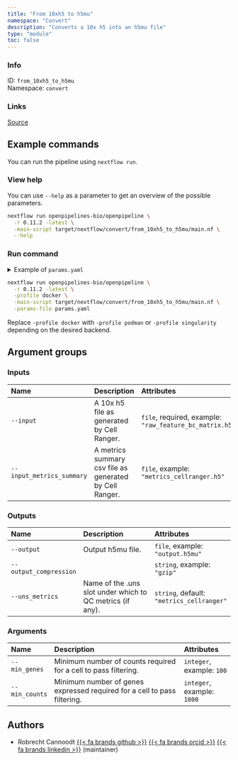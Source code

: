 ```yaml
---
title: "From 10xh5 to h5mu"
namespace: "Convert"
description: "Converts a 10x h5 into an h5mu file"
type: "module"
toc: false
---
```


::: {.column-margin}

### Info

ID: `from_10xh5_to_h5mu`  
Namespace: `convert`

### Links
[Source](https://github.com/openpipelines-bio/openpipeline/blob/0.11.2/./src/convert/from_10xh5_to_h5mu){.btn-action .btn-sm .btn-info .btn role="button"}

:::



## Example commands

You can run the pipeline using `nextflow run`.

### View help

You can use `--help` as a parameter to get an overview of the possible parameters.

```bash
nextflow run openpipelines-bio/openpipeline \
  -r 0.11.2 -latest \
  -main-script target/nextflow/convert/from_10xh5_to_h5mu/main.nf \
  --help
```

### Run command

<details>
<summary>Example of `params.yaml`</summary>
```yaml
# Inputs
input: # please fill in - example: "raw_feature_bc_matrix.h5"
# input_metrics_summary: "metrics_cellranger.h5"

# Outputs
# output: "$id.$key.output.h5mu"
# output_compression: "gzip"
uns_metrics: "metrics_cellranger"

# Arguments
# min_genes: 100
# min_counts: 1000

# Nextflow input-output arguments
publish_dir: # please fill in - example: "output/"
# param_list: "my_params.yaml"
```
</details>

```bash
nextflow run openpipelines-bio/openpipeline \
  -r 0.11.2 -latest \
  -profile docker \
  -main-script target/nextflow/convert/from_10xh5_to_h5mu/main.nf \
  -params-file params.yaml
```

:::{.callout-note}
Replace `-profile docker` with `-profile podman` or `-profile singularity` depending on the desired backend.
:::

## Argument groups

### Inputs

|Name                      |Description                                             |Attributes                                              |
|:-------------------------|:-------------------------------------------------------|:-------------------------------------------------------|
|`--input`                 |A 10x h5 file as generated by Cell Ranger.              |`file`, required, example: `"raw_feature_bc_matrix.h5"` |
|`--input_metrics_summary` |A metrics summary csv file as generated by Cell Ranger. |`file`, example: `"metrics_cellranger.h5"`              |


### Outputs

|Name                   |Description                                               |Attributes                                |
|:----------------------|:---------------------------------------------------------|:-----------------------------------------|
|`--output`             |Output h5mu file.                                         |`file`, example: `"output.h5mu"`          |
|`--output_compression` |                                                          |`string`, example: `"gzip"`               |
|`--uns_metrics`        |Name of the .uns slot under which to QC metrics (if any). |`string`, default: `"metrics_cellranger"` |


### Arguments

|Name           |Description                                                              |Attributes                 |
|:--------------|:------------------------------------------------------------------------|:--------------------------|
|`--min_genes`  |Minimum number of counts required for a cell to pass filtering.          |`integer`, example: `100`  |
|`--min_counts` |Minimum number of genes expressed required for a cell to pass filtering. |`integer`, example: `1000` |

## Authors


  * Robrecht Cannoodt [{{< fa brands github >}}](https://github.com/rcannood) [{{< fa brands orcid >}}](https://orcid.org/0000-0003-3641-729X) [{{< fa brands linkedin >}}](https://linkedin.com/in/robrechtcannoodt) (maintainer)
